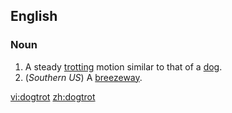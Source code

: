 ==English==
===Noun===
{{en-noun}}
# A steady [[trotting]] motion similar to that of a [[dog]].
#(''Southern US'') A [[breezeway]].

[[vi:dogtrot]]
[[zh:dogtrot]]
